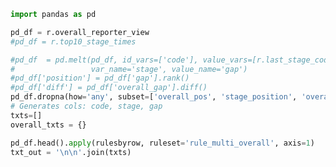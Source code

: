 

```python
import pandas as pd

pd_df = r.overall_reporter_view
#pd_df = r.top10_stage_times

#pd_df  = pd.melt(pd_df, id_vars=['code'], value_vars=[r.last_stage_code],
#                 var_name='stage', value_name='gap')
#pd_df['position'] = pd_df['gap'].rank()
#pd_df['diff'] = pd_df['overall_gap'].diff()
pd_df.dropna(how='any', subset=['overall_pos', 'stage_position', 'overall_gap'], inplace=True)
# Generates cols: code, stage, gap
txts=[]
overall_txts = {}

pd_df.head().apply(rulesbyrow, ruleset='rule_multi_overall', axis=1)
txt_out = '\n\n'.join(txts)
```
